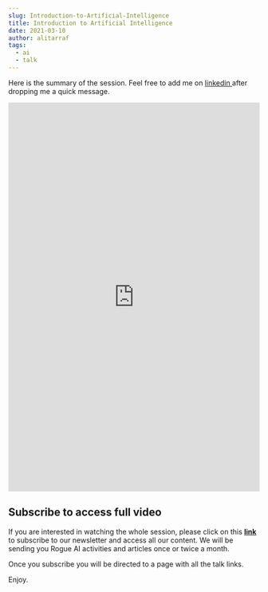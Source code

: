 ```yaml
---
slug: Introduction-to-Artificial-Intelligence
title: Introduction to Artificial Intelligence
date: 2021-03-10
author: alitarraf
tags:
  - ai
  - talk
---
```

Here is the summary of the session. Feel free to add me on [linkedin ](https://linkedin.com/in/alitarraf)after dropping me a quick message.  



<iframe src="https://www.linkedin.com/embed/feed/update/urn:li:ugcPost:6777397229360562176" height="780" width="504" frameborder="0" allowfullscreen="" title="Embedded post"></iframe>

## Subscribe to access full video

If you are interested in watching the whole session, please click on this [**link** ](https://buttondown.email/alitarraf)to subscribe to our newsletter and access all our content. We will be sending you Rogue AI activities and articles once or twice a month. 

Once you subscribe you will be directed to a page with all the talk links.

Enjoy.